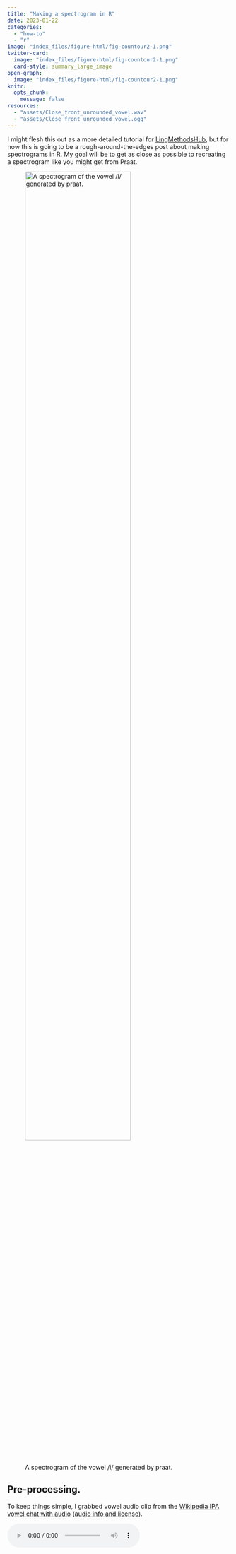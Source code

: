 ```yaml
---
title: "Making a spectrogram in R"
date: 2023-01-22
categories:
  - "how-to"
  - "r"
image: "index_files/figure-html/fig-countour2-1.png"
twitter-card: 
  image: "index_files/figure-html/fig-countour2-1.png"
  card-style: summary_large_image
open-graph:
  image: "index_files/figure-html/fig-countour2-1.png"
knitr: 
  opts_chunk: 
    message: false
resources: 
  - "assets/Close_front_unrounded_vowel.wav"
  - "assets/Close_front_unrounded_vowel.ogg"
---
```


I might flesh this out as a more detailed tutorial for [LingMethodsHub](https://lingmethodshub.github.io/content/), but for now this is going to be a rough-around-the-edges post about making spectrograms in R. My goal will be to get as close as possible to recreating a spectrogram like you might get from Praat.

![A spectrogram of the vowel /i/ generated by praat.](assets/praat.png){#fig-praat-spect fig-alt="A spectrogram of the vowel /i/ generated by praat." fig-align="center" width="75%"}

## Pre-processing.

To keep things simple, I grabbed vowel audio clip from the [Wikipedia IPA vowel chat with audio](https://en.wikipedia.org/wiki/IPA_vowel_chart_with_audio) ([audio info and license](https://en.wikipedia.org/wiki/File:Close_front_unrounded_vowel.ogg)).

<audio controls>

<source src="assets/Close_front_unrounded_vowel.ogg" type="audio/ogg">

<source src="assets/Close_front_unrounded_vowel.wav" type="audio/wav">

Your browser does not support the audio element. </audio>

<details>

<summary>Explanation of a hacky thing I had to do.</summary>

I know `{tuneR}` package has a `readWave()` function, and I couldn't figure out how to read in an [Oog](https://en.wikipedia.org/wiki/Ogg) file, so step 1 was converting the Oog to a wav file. Since I'm writing this in a quarto notebook, I thought I *should* be able to drop in a ```` ```{sh} ```` code chunk, but it seems like doesn't have access to my `PATH`. Long story short, that's why I've got this kind of goofy R code chunk with `system()` and the full path to sox.

```r
library(glue)
```

```r
#| eval: false
ogg_file <- "assets/Close_front_unrounded_vowel.ogg"
wav_file <- "assets/Close_front_unrounded_vowel.wav"
system(glue("/opt/homebrew/bin/sox {ogg_file} {wav_file}"))
```

</details>

## Loading the audio file

The `{seewave}` package, which I'm using to make the spectrogram, takes the sound objects created by `{tuneR}`, so that's what I'll use for reading in the audio file.

```r
library(tuneR)
library(seewave)
```

```r
i_wav <- readWave("assets/Close_front_unrounded_vowel.wav")
```

To get a sense of what information is in the wav file, you can use `str()`

```r
str(i_wav)
```

Since I'm going to be zooming in to 0 to 5,000 Hz on the spectrogram, I'll downsample the audio to 10000.

```r
i_wav_d <- downsample(i_wav, 10000)
```

## Computing the spectrogram

The function to compute the spectrogram is `seewave::spectro()`. Its argument names are formatted in a way I find a bit grating. A lot of them are compressed down to single characters or other abbreviations that require having the docs constantly open.

Anyway, the arguments that seem most important are:

`wl`

:   window length in samples

`wn`

:   window function, defaulting to Hanning

`ovlp`

:   Window overlap, in percentage. That is, a 25% overlap between analysis windows should be passed to `ovlp` as `25`.

### Praat defaults

Let's have a look at the Praat spectrogram defaults

![Praat defaults for spectrograms](assets/praat_defaults.png){#fig-praat-defaults fig-alt="A screenshot of the default spectrogram settings for Praat." fig-align="center" width="75%"}

Here's a quick illustration of what these defaults correspond to. It takes an analysis window that's 0.005 seconds long, and moves it over time by 0.002 second increments. Also, the data coming into the analysis window is weighted by a Gaussian distribution.

```r
library(tidyverse)
```

```r
#| label: "fig-windows"
#| code-fold: true
#| code-summary: "Plot Code"
#| fig-width: 8
#| fig-height: 4
#| fig-cap: "An illustration of overlapping analysis windows that produce a spectrogram"
#| fig-alt: "A figure with point ranges illustrating the overlap of spectrogram analysis windows. Each successive window overlaps by slightly more than 50"
win_len <- 0.005
time_step <- 0.002
tibble(
  center = seq(win_len/2, 0.02, by = time_step),
  left_edge = center - (win_len/2),
  right_edge = center + (win_len/2),
  win_num = seq_along(center)
) |> 
  ggplot(aes(x = center, y = win_num))+
    geom_pointrange(
      aes(
        xmin = left_edge,
        xmax = right_edge
      ),
      size = 2,
      linewidth = 2
    )+
  labs(x = "time",
       y = NULL,
       title = "Overlapping spectrogram window illustration")+
  theme(axis.text.y = element_blank(),
        panel.grid.major.y = element_blank(),
        panel.grid.minor.y = element_blank())
```

The `seewave::spectro()` function defines this same relationship, except instead of the time step or window hop length, we need to define by what % the windows overlap. We also need to express how wide the windows are in terms of audio sample, rather than in terms of time, but that just requires multiplying the desired time width by the sampling rate.

```r
win_len <- 0.005 * i_wav_d@samp.rate
hop_len <- 0.002 * i_wav_d@samp.rate
overlap <- ((win_len - hop_len) / win_len) * 100
```

The one thing that I can't recreate for now is the Gaussian window function. `{seewave}` doesn't have it implemented, so I'll just stick with its default (Hamming)

### Computing the spectrogram

Now, it's a pretty straightforward call to `spectro()`.

```r
spect <-
  i_wav_d |>
  spectro(
    # window length, in terms of samples
    wl = win_len,
    # window overlap
    ovlp = overlap,
    # don't plot the result
    plot = F
    )
```

The `spect` object is a list with three named items

`$time`

:   a vector corresponding to the time domain

`$freq`

:   a vector corresponding to the frequency domain

`$amp`

:   a matrix of amplitudes across the time and frequency domains

```r
glimpse(spect)
```

### Tidying up

In order to make a plot of the spectrogram in `{ggplot2}`, we need to do some tidying up. I'll go about this by setting the row and column names of the `spect$amp` matrix to the frequency and time domain values, converting it to a data frame, then doing some pivoting.

```r
# set the colnames and rownames
colnames(spect$amp) <- spect$time
rownames(spect$amp) <- spect$freq
```

```r
spect_df <-
  spect$amp |>
  # coerce the row names to a column
  as_tibble(rownames = "freq") |>
  # pivot to long format
  pivot_longer(
    # all columns except freq
    -freq, 
    names_to = "time", 
    values_to = "amp"
  ) |>
  # since they were names before,
  # freq and time need conversion to numeric
  mutate(
    freq = as.numeric(freq),
    time = as.numeric(time)
  )
```

```r
summary(spect_df)
```

### "Dynamic Range"

Frequency data is represented in terms of kHz, which I'll leave alone for now. One last thing we need to re-recreate from Praat is the "dynamic range". All values below some cut off (by default, 50 below the maximum) are plotted with the same color. We can do that with some data frame operations here.

```r
dyn = -50
spect_df_floor <- 
  spect_df |> 
  mutate(
    amp_floor = case_when(
      amp < dyn ~ dyn,
      TRUE ~ amp  
    )
  )
```

## Plotting the spectrogram

Now what's left is to plot the thing. I'll load the `{khroma}` package in order to get some nice color scales.

```r
library(khroma)
```

### Basic raster plot

As a first step, we can plot the time by frequency data as a raster plot, with little rectangles for each position filled in with their amplitude.

```r
#| label: fig-raster
#| fig-width: 6
#| fig-height: 4
#| fig-cap: A raster spectrogram plot
#| fig-alt: A spectrogram, drawn as a raster plot
spect_df_floor |> 
  ggplot(aes(time, freq))+
    geom_raster(aes(fill = amp_floor))+
    guides(fill = "none")+
    labs(
      x = "time (s)",
      y = "frequency (kHz)",
      title = "spectrogram raster plot"
    )
```

### Spectrogram contour plot

To get closer to the Praat output, though, we need to make a contour plot instead. Here's where I'm getting a bit stymied. I wind up with these weird diagonal "shadows" on the right and left hand side of the spectrogram, which I think are a result of how the `stat_contour()` is being computed and plotted, rather than anything to do with the actual spectrogram.

```r
#| label: fig-countour1
#| fig-width: 6
#| fig-height: 4
#| fig-cap: A contour spectrogram plot
#| fig-alt: A spectrogram, drawn with contours
spect_df_floor |> 
  ggplot(aes(time, freq))+
    stat_contour(
      aes(
        z = amp_floor,
        fill = after_stat(level)
      ),
      geom = "polygon",
      bins = 300
    )+
    scale_fill_batlow()+
    guides(fill = "none")+
    labs(
      x = "time (s)",
      y = "frequency (kHz)",
      title = "spectrogram contour plot"
    )

```

One way around this I've found is to compute the spectrogram on the higher sampling rate audio, and then zoom into the frequency range you want.

```r
#| code-fold: true
#| code-summary: "re-running the spectrogram"
win_len <- 0.005 * i_wav@samp.rate
hop_len <- 0.002 * i_wav@samp.rate
overlap <- ((win_len - hop_len) / win_len) * 100

spect2 <-
  i_wav |>
  spectro(
    # window length, in terms of samples
    wl = win_len,
    # window overlap
    ovlp = overlap,
    # don't plot the result
    plot = F
    )

# set the colnames and rownames
colnames(spect2$amp) <- spect2$time
rownames(spect2$amp) <- spect2$freq

spect2_df <-
  spect2$amp |>
  # coerce the row names to a column
  as_tibble(rownames = "freq") |>
  # pivot to long format
  pivot_longer(
    # all columns except freq
    -freq, 
    names_to = "time", 
    values_to = "amp"
  ) |>
  # since they were names before,
  # freq and time need conversion to numeric
  mutate(
    freq = as.numeric(freq),
    time = as.numeric(time)
  )

dyn = -50
spect2_df_floor <- 
  spect2_df |> 
  mutate(
    amp_floor = case_when(
      amp < dyn ~ dyn,
      TRUE ~ amp  
    )
  )
```

```r
#| label: fig-countour2
#| fig-width: 6
#| fig-height: 4
#| fig-cap: A contour spectrogram plot
#| fig-alt: A spectrogram, drawn with contours
spect2_df_floor |> 
  ggplot(aes(time, freq))+
    stat_contour(
      aes(
        z = amp_floor,
        fill = after_stat(level)
      ),
      geom = "polygon",
      bins = 300
    )+
    scale_fill_batlow()+
    guides(fill = "none")+
    labs(
      x = "time (s)",
      y = "frequency (kHz)",
      title = "spectrogram contour plot"
    )+
    coord_cartesian(ylim = c(0, 5))
```

I think this might not be necessary if I had a better handle on `stat_contour()` but for now, it does the trick!
